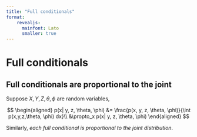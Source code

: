 ```yaml
---
title: "Full conditionals"
format: 
    revealjs:
      mainfont: Lato
      smaller: true
---
```


# Full conditionals

## Full conditionals are proportional to the joint

Suppose $X, Y, Z, \theta, \phi$ are random variables,



$$
\begin{aligned}
p(x| y, z, \theta, \phi) &= 
\frac{p(x, y, z, \theta, \phi)}{\int p(x,y,z,\theta, \phi) dx}\\
&\propto_x p(x| y, z, \theta, \phi)
\end{aligned}
$$

Similarly, *each full conditional is proportional to the joint distribution*.